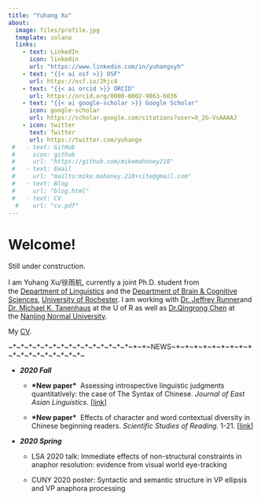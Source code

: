 ```yaml
---
title: "Yuhang Xu"
about:
  image: files/profile.jpg
  template: solana
  links:
    - text: LinkedIn
      icon: linkedin
      url: "https://www.linkedin.com/in/yuhangxyh"
    - text: "{{< ai osf >}} OSF"
      url: https://osf.io/2hjc4
    - text: "{{< ai orcid >}} ORCID"
      url: https://orcid.org/0000-0002-9863-6036
    - text: "{{< ai google-scholar >}} Google Scholar"
      icon: google-scholar
      url: https://scholar.google.com/citations?user=X_2G-VsAAAAJ
    - icon: twitter
      text: Twitter
      url: https://twitter.com/yuhangx
 #   - text: GitHub
 #     icon: github
 #     url: "https://github.com/mikemahoney218"
 #   - text: Email
 #     url: "mailto:mike.mahoney.218+site@gmail.com"
 #   - text: Blog
 #     url: "blog.html"
 #   - text: CV
  #    url: "cv.pdf"
---
```


# Welcome!

Still under construction.

I am Yuhang Xu/徐雨航, currently a joint Ph.D. student from the [Department of Linguistics](http://www.ling.rochester.edu/) and the [Department of Brain & Cognitive Sciences](https://www.bcs.rochester.edu/), [University of Rochester](https://www.rochester.edu/). I am working with [Dr. Jeffrey Runner](http://www.ling.rochester.edu/people/faculty/runner_jeff/index.html)and [Dr. Michael K. Tanenhaus](https://www.amacad.org/person/michael-k-tanenhaus) at the U of R as well as [Dr.Qingrong Chen](http://schools.njnu.edu.cn/psy/person/qingrong-chen) at the [Nanjing Normal University](http://en.njnu.edu.cn/).

My [CV](https://drive.google.com/open?id=15TLgaH6BDG-25io96hsB7gq5Ui1lV-Hg&authuser=garyxuyuhang%40gmail.com&usp=drive_fs).

\~\*\~\*\~\*\~\*\~\*\~\*\~\*\~\*\~\*\~\*\~\*\~\*\~\*\~\*\~\*\~\*\~\*\~NEWS\~\*\~\*\~\*\~\*\~\*\~\*\~\*\~\*\~\*\~\*\~\*\~\*\~\*\~\*\~\*\~\*\~\*\~\*\~

-   ***2020 Fall***

    -   **\*New paper\***  Assessing introspective linguistic judgments quantitatively: the case of The Syntax of Chinese. *Journal of East Asian Linguistics*. \[[link](https://drive.google.com/open?id=11BtK_knQwJBidgn_V7jI60CZ5aE6EU6Z)\]

    -   **\*New paper\***  Effects of character and word contextual diversity in Chinese beginning readers. *Scientific* *Studies of Reading.* 1-21. \[[link](https://drive.google.com/file/d/1NqFjSx8aLQuCu6HtfSdccSkQxA5tYTbV/view?usp=sharing)\]

-   ***2020 Spring***

    -   LSA 2020 talk: Immediate effects of non-structural constraints in anaphor resolution: evidence from visual world eye-tracking  

    -   CUNY 2020 poster: Syntactic and semantic structure in VP ellipsis and VP anaphora processing  
